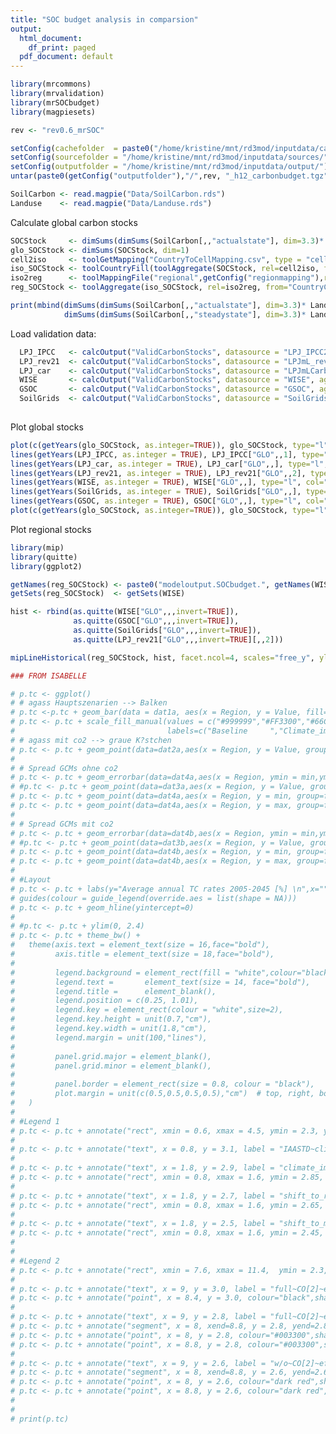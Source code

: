 ```yaml
---
title: "SOC budget analysis in comparsion"
output:
  html_document:
    df_print: paged
  pdf_document: default
---
```


```r
library(mrcommons)
library(mrvalidation)
library(mrSOCbudget)
library(magpiesets)

rev <- "rev0.6_mrSOC"

setConfig(cachefolder  = paste0("/home/kristine/mnt/rd3mod/inputdata/cache/", rev), forcecache = TRUE)
setConfig(sourcefolder = "/home/kristine/mnt/rd3mod/inputdata/sources/")
setConfig(outputfolder = "/home/kristine/mnt/rd3mod/inputdata/output/")
untar(paste0(getConfig("outputfolder"),"/",rev, "_h12_carbonbudget.tgz"), exdir="Data", extras="--keep-newer-files ")

SoilCarbon <- read.magpie("Data/SoilCarbon.rds")
Landuse    <- read.magpie("Data/Landuse.rds")

```


Calculate global carbon stocks

```r

SOCStock     <- dimSums(dimSums(SoilCarbon[,,"actualstate"], dim=3.3)* Landuse, dim=3)
glo_SOCStock <- dimSums(SOCStock, dim=1) 
cell2iso     <- toolGetMapping("CountryToCellMapping.csv", type = "cell")
iso_SOCStock <- toolCountryFill(toolAggregate(SOCStock, rel=cell2iso, from="celliso", to="iso", dim=1), fill=0)
iso2reg      <- toolMappingFile("regional",getConfig("regionmapping"),readcsv = TRUE)
reg_SOCStock <- toolAggregate(iso_SOCStock, rel=iso2reg, from="CountryCode", to="RegionCode")

print(mbind(dimSums(dimSums(SoilCarbon[,,"actualstate"], dim=3.3)* Landuse, dim=c(1,3)),
            dimSums(dimSums(SoilCarbon[,,"steadystate"], dim=3.3)* Landuse, dim=c(1,3))))

```


Load validation data:

```r

  LPJ_IPCC   <- calcOutput("ValidCarbonStocks", datasource = "LPJ_IPCC2006", aggregate="REG+GLO", try=TRUE)
  LPJ_rev21  <- calcOutput("ValidCarbonStocks", datasource = "LPJmL_rev21", aggregate="REG+GLO", try=TRUE)
  LPJ_car    <- calcOutput("ValidCarbonStocks", datasource = "LPJmLCarbon", aggregate="REG+GLO", try=TRUE)
  WISE       <- calcOutput("ValidCarbonStocks", datasource = "WISE", aggregate="REG+GLO", try=TRUE)
  GSOC       <- calcOutput("ValidCarbonStocks", datasource = "GSOC", aggregate="REG+GLO", try=TRUE)
  SoilGrids  <- calcOutput("ValidCarbonStocks", datasource = "SoilGrids", aggregate="REG+GLO", try=TRUE)
  
```

Plot global stocks

```r

plot(c(getYears(glo_SOCStock, as.integer=TRUE)), glo_SOCStock, type="l", col="red", xlim=c(1951,2017),  ylim=c(400000,1300000))
lines(getYears(LPJ_IPCC, as.integer = TRUE), LPJ_IPCC["GLO",,1], type="l", col="green")
lines(getYears(LPJ_car, as.integer = TRUE), LPJ_car["GLO",,], type="l", col="darkgreen")
lines(getYears(LPJ_rev21, as.integer = TRUE), LPJ_rev21["GLO",,2], type="l", col="lightgreen")
lines(getYears(WISE, as.integer = TRUE), WISE["GLO",,], type="l", col="brown")
lines(getYears(SoilGrids, as.integer = TRUE), SoilGrids["GLO",,], type="l", col="blue")
lines(getYears(GSOC, as.integer = TRUE), GSOC["GLO",,], type="l", col="pink")
plot(c(getYears(glo_SOCStock, as.integer=TRUE)), glo_SOCStock, type="l", col="red")
```



Plot regional stocks

```r

library(mip)
library(quitte)
library(ggplot2)

getNames(reg_SOCStock) <- paste0("modeloutput.SOCbudget.", getNames(WISE,dim=3))
getSets(reg_SOCStock)  <- getSets(WISE) 

hist <- rbind(as.quitte(WISE["GLO",,,invert=TRUE]),
              as.quitte(GSOC["GLO",,,invert=TRUE]),
              as.quitte(SoilGrids["GLO",,,invert=TRUE]),
              as.quitte(LPJ_rev21["GLO",,,invert=TRUE][,,2]))

mipLineHistorical(reg_SOCStock, hist, facet.ncol=4, scales="free_y", ylab="SOC (0-30cm) in MtC")
```

```r

### FROM ISABELLE

# p.tc <- ggplot() 
# # agass Hauptszenarien --> Balken
# p.tc <-p.tc + geom_bar(data = dat1a, aes(x = Region, y = Value, fill=Mainscen,group=factor(Mainscen)),stat = "identity",width = 0.7,position=position_dodge(0.7),alpha=0.8, show_guide=FALSE) 
# p.tc <- p.tc + scale_fill_manual(values = c("#999999","#FF3300","#66CC00","#3366FF"),breaks=c("baseline","S1a","S3a","S3c"),
#                                  labels=c("Baseline     ","Climate_impacts     ","Shift_to_rangeland     ","Shift_to_mixed     "))
# # agass mit co2 --> graue K?stchen
# p.tc <- p.tc + geom_point(data=dat2a,aes(x = Region, y = Value, group=factor(Mainscen)),size=4,position=position_dodge(0.7),colour="black",shape=22,fill="grey")
# 
# # Spread GCMs ohne co2
# p.tc <- p.tc + geom_errorbar(data=dat4a,aes(x = Region, ymin = min,ymax=max, group=Mainscen),position=position_dodge(0.7),width=.2,colour="dark red", linetype="dashed",size=0.6,show_guide=FALSE)
# #p.tc <- p.tc + geom_point(data=dat3a,aes(x = Region, y = Value, group=factor(Mainscen)),size=1.5,position=position_dodge(0.7),colour="red", show_guide=FALSE)
# p.tc <- p.tc + geom_point(data=dat4a,aes(x = Region, y = min, group=factor(Mainscen)),size=3.8,position=position_dodge(0.7),colour="dark red",shape=21,fill="white", show_guide=FALSE)
# p.tc <- p.tc + geom_point(data=dat4a,aes(x = Region, y = max, group=factor(Mainscen)),size=2.5,position=position_dodge(0.7),colour="dark red",shape=19, show_guide=FALSE)
# 
# # Spread GCMs mit co2
# p.tc <- p.tc + geom_errorbar(data=dat4b,aes(x = Region, ymin = min,ymax=max, group=Mainscen),position=position_dodge(0.7),width=.2,colour="#003300",size=0.6, show_guide=FALSE)
# #p.tc <- p.tc + geom_point(data=dat3b,aes(x = Region, y = Value, group=factor(Mainscen)),size=1.5,position=position_dodge(0.7),colour="#003300", show_guide=FALSE)
# p.tc <- p.tc + geom_point(data=dat4b,aes(x = Region, y = min, group=factor(Mainscen)),size=3.5,position=position_dodge(0.7),colour="#003300",shape=23,fill="white", show_guide=FALSE)
# p.tc <- p.tc + geom_point(data=dat4b,aes(x = Region, y = max, group=factor(Mainscen)),size=3.8,position=position_dodge(0.7),colour="#003300",shape=18, show_guide=FALSE)
# 
# #Layout
# p.tc <- p.tc + labs(y="Average annual TC rates 2005-2045 [%] \n",x="")
# guides(colour = guide_legend(override.aes = list(shape = NA)))
# p.tc <- p.tc + geom_hline(yintercept=0)
# 
# #p.tc <- p.tc + ylim(0, 2.4)
# p.tc <- p.tc + theme_bw() +
#   theme(axis.text = element_text(size = 16,face="bold"),
#         axis.title = element_text(size = 18,face="bold"),
#                 
#         legend.background = element_rect(fill = "white",colour="black",size=0.7),
#         legend.text =       element_text(size = 14, face="bold"),
#         legend.title =      element_blank(),
#         legend.position = c(0.25, 1.01),
#         legend.key = element_rect(colour = "white",size=2),
#         legend.key.height = unit(0.7,"cm"),
#         legend.key.width = unit(1.8,"cm"),
#         legend.margin = unit(100,"lines"),
#         
#         panel.grid.major = element_blank(),
#         panel.grid.minor = element_blank(),
#         
#         panel.border = element_rect(size = 0.8, colour = "black"),
#         plot.margin = unit(c(0.5,0.5,0.5,0.5),"cm")  # top, right, bottom, and left margins
#   )
# 
# #Legend 1
# p.tc <- p.tc + annotate("rect", xmin = 0.6, xmax = 4.5, ymin = 2.3, ymax = 3.3,fill = "white",colour="black",size=0.7)
# 
# p.tc <- p.tc + annotate("text", x = 0.8, y = 3.1, label = "IAASTD~climate~scenario~w/o~CO[2]~effect",parse = TRUE,size = 4.7, hjust=0)
# 
# p.tc <- p.tc + annotate("text", x = 1.8, y = 2.9, label = "climate_impacts",size = 4.7, hjust=0)
# p.tc <- p.tc + annotate("rect", xmin = 0.8, xmax = 1.6, ymin = 2.85, ymax = 2.95,fill = "#FF3300",size=0.7)
# 
# p.tc <- p.tc + annotate("text", x = 1.8, y = 2.7, label = "shift_to_rangeland",size = 4.7, hjust=0)
# p.tc <- p.tc + annotate("rect", xmin = 0.8, xmax = 1.6, ymin = 2.65, ymax = 2.75,fill = "#66CC00",size=0.7)
# 
# p.tc <- p.tc + annotate("text", x = 1.8, y = 2.5, label = "shift_to_mixed",size = 4.7, hjust=0)
# p.tc <- p.tc + annotate("rect", xmin = 0.8, xmax = 1.6, ymin = 2.45, ymax = 2.55,fill = "#3366FF",size=0.7)
# 
# 
# #Legend 2
# p.tc <- p.tc + annotate("rect", xmin = 7.6, xmax = 11.4,  ymin = 2.3, ymax = 3.3,fill = "white",colour="black",size=0.7)
# 
# p.tc <- p.tc + annotate("text", x = 9, y = 3.0, label = "full~CO[2]~effect~(IAASTD)",parse = TRUE, size = 4.7, hjust=0)
# p.tc <- p.tc + annotate("point", x = 8.4, y = 3.0, colour="black",shape=22,fill="grey",size=4.5)
# 
# p.tc <- p.tc + annotate("text", x = 9, y = 2.8, label = "full~CO[2]~effect~(all~GCMs)",parse = TRUE, size = 4.7, hjust=0)
# p.tc <- p.tc + annotate("segment", x = 8, xend=8.8, y = 2.8, yend=2.8,colour="#003300",size=0.7)
# p.tc <- p.tc + annotate("point", x = 8, y = 2.8, colour="#003300",shape=23,fill="white",size=3.8)
# p.tc <- p.tc + annotate("point", x = 8.8, y = 2.8, colour="#003300",shape=18,size=5)
# 
# p.tc <- p.tc + annotate("text", x = 9, y = 2.6, label = "w/o~CO[2]~effect~(all~GCMs)",parse = TRUE,size = 4.7, hjust=0)
# p.tc <- p.tc + annotate("segment", x = 8, xend=8.8, y = 2.6, yend=2.6,colour="dark red",linetype="dashed",size=0.7)
# p.tc <- p.tc + annotate("point", x = 8, y = 2.6, colour="dark red",shape=21,fill="white",size=4)
# p.tc <- p.tc + annotate("point", x = 8.8, y = 2.6, colour="dark red",shape=19,size=4)
# 
# 
# print(p.tc)

```